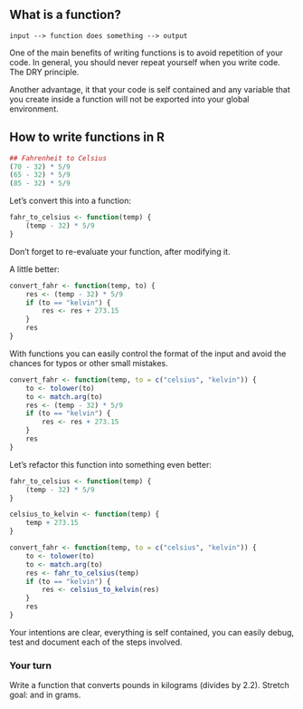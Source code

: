 ## What is a function?

```
input --> function does something --> output
```

One of the main benefits of writing functions is to avoid repetition of your
code. In general, you should never repeat yourself when you write code. The DRY principle.

Another advantage, it that your code is self contained and any variable that you
create inside a function will not be exported into your global environment.

## How to write functions in R

```r
## Fahrenheit to Celsius
(70 - 32) * 5/9
(65 - 32) * 5/9
(85 - 32) * 5/9
```

Let's convert this into a function:

```r
fahr_to_celsius <- function(temp) {
    (temp - 32) * 5/9
}
```

Don't forget to re-evaluate your function, after modifying it.

A little better:

```r
convert_fahr <- function(temp, to) {
    res <- (temp - 32) * 5/9
    if (to == "kelvin") {
        res <- res + 273.15
    }
    res
}
```

With functions you can easily control the format of the input and avoid the
chances for typos or other small mistakes.

```r
convert_fahr <- function(temp, to = c("celsius", "kelvin")) {
    to <- tolower(to)
    to <- match.arg(to)
    res <- (temp - 32) * 5/9
    if (to == "kelvin") {
        res <- res + 273.15
    }
    res
}
```

Let's refactor this function into something even better:

```r
fahr_to_celsius <- function(temp) {
    (temp - 32) * 5/9
}

celsius_to_kelvin <- function(temp) {
    temp + 273.15
}

convert_fahr <- function(temp, to = c("celsius", "kelvin")) {
    to <- tolower(to)
    to <- match.arg(to)
    res <- fahr_to_celsius(temp)
    if (to == "kelvin") {
        res <- celsius_to_kelvin(res)
    }
    res
}
```

Your intentions are clear, everything is self contained, you can easily debug,
test and document each of the steps involved.


### Your turn

Write a function that converts pounds in kilograms (divides by 2.2).
Stretch goal: and in grams.

